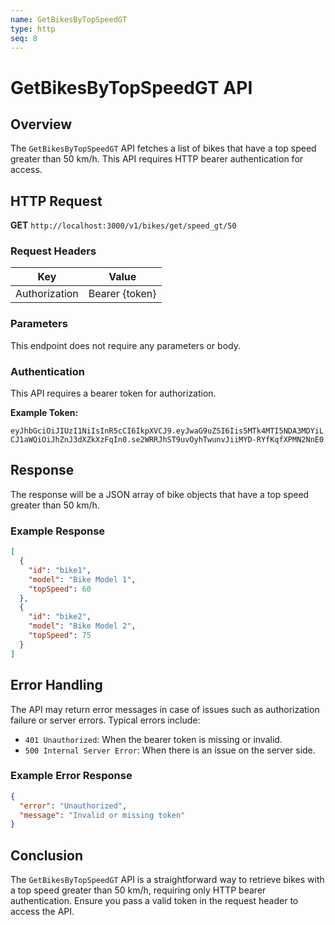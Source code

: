```yaml
---
name: GetBikesByTopSpeedGT
type: http
seq: 8
---
```


# GetBikesByTopSpeedGT API

## Overview

The `GetBikesByTopSpeedGT` API fetches a list of bikes that have a top speed greater than 50 km/h. This API requires HTTP bearer authentication for access.

## HTTP Request

**GET** `http://localhost:3000/v1/bikes/get/speed_gt/50`

### Request Headers

| Key           | Value       |
| ------------- | ----------- |
| Authorization | Bearer {token} |

### Parameters

This endpoint does not require any parameters or body.

### Authentication

This API requires a bearer token for authorization.

**Example Token:**

`eyJhbGciOiJIUzI1NiIsInR5cCI6IkpXVCJ9.eyJwaG9uZSI6Iis5MTk4MTI5NDA3MDYiLCJ1aWQiOiJhZnJ3dXZkXzFqIn0.se2WRRJhST9uvOyhTwunvJiiMYD-RYfKqfXPMN2NnE0`

## Response

The response will be a JSON array of bike objects that have a top speed greater than 50 km/h.

### Example Response

```json
[
  {
    "id": "bike1",
    "model": "Bike Model 1",
    "topSpeed": 60
  },
  {
    "id": "bike2",
    "model": "Bike Model 2",
    "topSpeed": 75
  }
]
```

## Error Handling

The API may return error messages in case of issues such as authorization failure or server errors. Typical errors include:

- `401 Unauthorized`: When the bearer token is missing or invalid.
- `500 Internal Server Error`: When there is an issue on the server side.

### Example Error Response

```json
{
  "error": "Unauthorized",
  "message": "Invalid or missing token"
}
```

## Conclusion

The `GetBikesByTopSpeedGT` API is a straightforward way to retrieve bikes with a top speed greater than 50 km/h, requiring only HTTP bearer authentication. Ensure you pass a valid token in the request header to access the API.